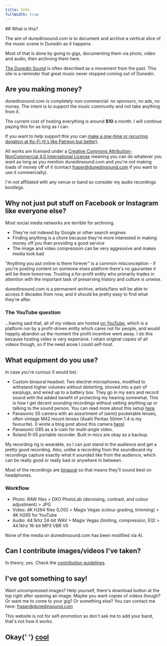 ```yaml
---
title: Info
fullWidth: true
---
```



<WebsiteInfo/>

<TextContainer>
## What is this?

The aim of dunedinsound.com is to document and archive a vertical slice of the music scene in Dunedin as it happens.

Most of that is done by going to gigs, documenting them via photo, video and audio, then archiving them here.

[The Dunedin Sound](https://en.wikipedia.org/wiki/Dunedin_sound) is often described as a movement from the past. This site is a reminder that great music never stopped coming out of Dunedin.

## Are you making money?

dunedinsound.com is completely non-commercial: no sponsors, no ads, no money. The intent is to support the music community and not take anything from it.

The current cost of hosting everything is around **\$10** a month. I will continue paying this for as long as I can.

If you want to help support this you can [make a one-time or recurring donation at Ko-Fi (it's like Patreon but better)](https://ko-fi.com/dunedinsound).

All works are licensed under a <a rel="license" href="http://creativecommons.org/licenses/by-nc/4.0/">Creative Commons Attribution-NonCommercial 4.0 International License</a> meaning you can do whatever you want as long as you mention dunedinsound.com and you're not making loads of money off of it (contact fraser@dunedinsound.com if you want to use it commercially).

I'm not affiliated with any venue or band so consider my audio recordings bootlegs.

## Why not just put stuff on Facebook or Instagram like everyone else?

Most social media networks are terrible for archiving.

- They're not indexed by Google or other search engines
- Finding anything is a chore because they're more interested in making money off you than providing a good service
- The image and video compression can be very aggressive and makes media look bad

"Anything you put online is there forever" is a common misconception - if you're posting content on someone elses platform there's no gaurantee it will be there tomorrow. Trusting a for-profit entity who primarily trades in attention with the important task of preserving history and culture is unwise.

dunedinsound.com is a permanent archive, artists/fans will be able to access it decades from now, and it should be pretty easy to find what they're after.

### The YouTube question

...having said that, all of my videos are hosted [on YouTube](https://www.youtube.com/@dunedinsound), which is a platform run by a profit-driven entity which cares not for people, and would happily abandon us the moment the profit incentive went away. I do this because hosting video is very expensive. I retain original copies of all videos though, so if the need arose I could self-host.

## What equipment do you use?

In case you're curious (I would be):

- Custom binaural headset: Two electret microphones, modified to withstand higher volumes without distorting, shoved into a pair of earplugs, and wired up to a battery box. They go in my ears and record sound with the added benefit of protecting my hearing somewhat. This is how I get decent sounding recordings without setting anything up or talking to the sound person. You can read more about this setup [here](/blog/so_you_want_to_bootleg_live_music_with_a_wearable_and_discreet_recording_rig_which_also_doubles_as_hearing_protection_and_doesnt_cost_that_much/).
- Panasonic S5 camera with an assortment of (semi) pocketable lenses, often vintage M42 mount lenses (Asahi Pentax 50mm 1.4 is my favourite). (I wrote a blog post about this camera [here](/blog/micro_four_thirds_vs_full_frame_bigger_more_expensive_but_is_it_better))
- Panasonic G85 as a b-cam for multi-angle video.
- Roland R-05 portable recorder. Built in mics are okay as a backup.

My recording rig is wearable, so I can just stand in the audience and get a pretty good recording. Also, unlike a recording from the soundboard my recordings capture exactly what it sounded like from the audience, which can be really good or really bad or anywhere in between.

Most of the recordings are [binaural](https://en.wikipedia.org/wiki/Binaural_recording) so that means they'll sound best on headphones.

### Workflow

* Photo: RAW files > DXO PhotoLab (denoising, contrast, and colour adjustment) > JPG
* Video: 4K H264 files (LOG) > Magix Vegas (colour grading, trimming) > 4K H265 for YouTube
* Audio: 44.1khz 24-bit WAV > Magix Vegas (limiting, compression, EQ) > 44.1khz 16-bit MP3 VBR V0

None of the media on dunedinsound.com has been modified via AI.

## Can I contribute images/videos I've taken?

In theory, yes. Check the [contribution guidelines](/page/contribution_guidelines/).

## I've got something to say!

Want uncompressed images? Help yourself, there's download button at the top right after opening an image. Maybe you want copies of videos though? Or want me to come to your gig? Or something else? You can contact me here: <a href="mailto:fraser@dunedinsound.com">fraser@dunedinsound.com</a>

This website is not for self-promotion so don't ask me to add your band, that's not how it works.

<h2>
  Okay{' '}
  <a
    onmouseover="const msg = new SpeechSynthesisUtterance();msg.voiceURI = 'native';msg.volume = 1;msg.rate = 0.1;msg.pitch = Math.floor(Math.random() * (2 - 0 + 1));msg.text = 'cool';msg.lang = 'en-US';speechSynthesis.speak(msg);"
    className="trippy"
    href="/"
  >
    cool
  </a>
</h2>
</TextContainer>
